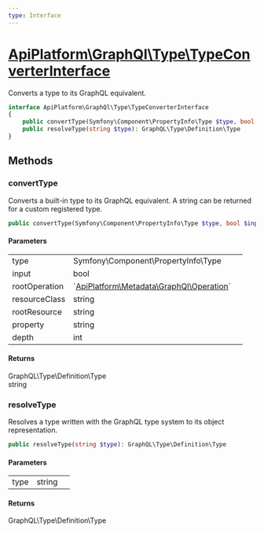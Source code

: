 ```yaml
---
type: Interface
---
```


# [ApiPlatform\GraphQl\Type\TypeConverterInterface](/docs/v3.1/reference/GraphQl/Type/TypeConverterInterface)

Converts a type to its GraphQL equivalent.


```php
interface ApiPlatform\GraphQl\Type\TypeConverterInterface
{
    public convertType(Symfony\Component\PropertyInfo\Type $type, bool $input, `<a href="/docs/v3.1/reference/Metadata/GraphQl/Operation">ApiPlatform\Metadata\GraphQl\Operation</a>` $rootOperation, string $resourceClass, string $rootResource, null|string $property, int $depth): GraphQL\Type\Definition\Type|string
    public resolveType(string $type): GraphQL\Type\Definition\Type
}
```
## Methods

### convertType

Converts a built-in type to its GraphQL equivalent.
A string can be returned for a custom registered type.

```php
public convertType(Symfony\Component\PropertyInfo\Type $type, bool $input, `<a href="/docs/v3.1/reference/Metadata/GraphQl/Operation">ApiPlatform\Metadata\GraphQl\Operation</a>` $rootOperation, string $resourceClass, string $rootResource, null|string $property, int $depth): GraphQL\Type\Definition\Type|string
```

#### Parameters

<table><tbody>
<tr><td>type</td><td>Symfony\Component\PropertyInfo\Type</td><td></td></tr><tr><td>input</td><td>bool</td><td></td></tr><tr><td>rootOperation</td><td>`<a href="/docs/v3.1/reference/Metadata/GraphQl/Operation">ApiPlatform\Metadata\GraphQl\Operation</a>`</td><td></td></tr><tr><td>resourceClass</td><td>string</td><td></td></tr><tr><td>rootResource</td><td>string</td><td></td></tr><tr><td>property</td><td>string</td><td></td></tr><tr><td>depth</td><td>int</td><td></td></tr>
</tbody>
</table>

#### Returns

GraphQL\Type\Definition\Type<br />string

### resolveType

Resolves a type written with the GraphQL type system to its object representation.

```php
public resolveType(string $type): GraphQL\Type\Definition\Type
```

#### Parameters

<table><tbody>
<tr><td>type</td><td>string</td><td></td></tr>
</tbody>
</table>

#### Returns

GraphQL\Type\Definition\Type

